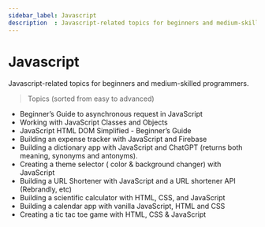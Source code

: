 ```yaml
---
sidebar_label: Javascript
description  : Javascript-related topics for beginners and medium-skilled programmers
---
```


# Javascript

<SubHeading>Javascript-related topics for beginners and medium-skilled programmers.</SubHeading>

> Topics (sorted from easy to advanced)

- Beginner’s Guide to asynchronous request in JavaScript
- Working with JavaScript Classes and Objects
- JavaScript HTML DOM Simplified - Beginner’s Guide
- Building an expense tracker with JavaScript and Firebase
- Building a dictionary app with JavaScript and ChatGPT (returns both meaning, synonyms and antonyms).
- Creating a theme selector ( color & background changer) with JavaScript
- Building a URL Shortener with JavaScript and a URL shortener API (Rebrandly, etc)
- Building a scientific calculator with HTML, CSS, and JavaScript
- Building a calendar app with vanilla JavaScript, HTML and CSS
- Creating a tic tac toe game with HTML, CSS & JavaScript
